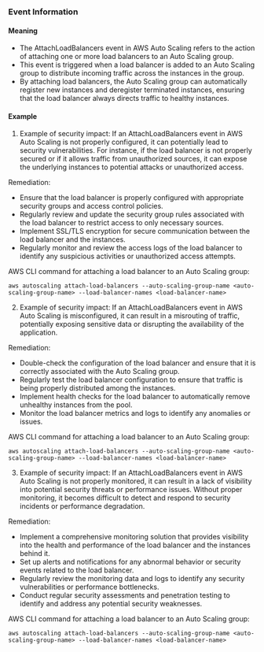 
### Event Information

#### Meaning

- The AttachLoadBalancers event in AWS Auto Scaling refers to the action of attaching one or more load balancers to an Auto Scaling group.
- This event is triggered when a load balancer is added to an Auto Scaling group to distribute incoming traffic across the instances in the group.
- By attaching load balancers, the Auto Scaling group can automatically register new instances and deregister terminated instances, ensuring that the load balancer always directs traffic to healthy instances.

#### Example

1. Example of security impact: If an AttachLoadBalancers event in AWS Auto Scaling is not properly configured, it can potentially lead to security vulnerabilities. For instance, if the load balancer is not properly secured or if it allows traffic from unauthorized sources, it can expose the underlying instances to potential attacks or unauthorized access.

Remediation:
- Ensure that the load balancer is properly configured with appropriate security groups and access control policies.
- Regularly review and update the security group rules associated with the load balancer to restrict access to only necessary sources.
- Implement SSL/TLS encryption for secure communication between the load balancer and the instances.
- Regularly monitor and review the access logs of the load balancer to identify any suspicious activities or unauthorized access attempts.

AWS CLI command for attaching a load balancer to an Auto Scaling group:
```
aws autoscaling attach-load-balancers --auto-scaling-group-name <auto-scaling-group-name> --load-balancer-names <load-balancer-name>
```

2. Example of security impact: If an AttachLoadBalancers event in AWS Auto Scaling is misconfigured, it can result in a misrouting of traffic, potentially exposing sensitive data or disrupting the availability of the application.

Remediation:
- Double-check the configuration of the load balancer and ensure that it is correctly associated with the Auto Scaling group.
- Regularly test the load balancer configuration to ensure that traffic is being properly distributed among the instances.
- Implement health checks for the load balancer to automatically remove unhealthy instances from the pool.
- Monitor the load balancer metrics and logs to identify any anomalies or issues.

AWS CLI command for attaching a load balancer to an Auto Scaling group:
```
aws autoscaling attach-load-balancers --auto-scaling-group-name <auto-scaling-group-name> --load-balancer-names <load-balancer-name>
```

3. Example of security impact: If an AttachLoadBalancers event in AWS Auto Scaling is not properly monitored, it can result in a lack of visibility into potential security threats or performance issues. Without proper monitoring, it becomes difficult to detect and respond to security incidents or performance degradation.

Remediation:
- Implement a comprehensive monitoring solution that provides visibility into the health and performance of the load balancer and the instances behind it.
- Set up alerts and notifications for any abnormal behavior or security events related to the load balancer.
- Regularly review the monitoring data and logs to identify any security vulnerabilities or performance bottlenecks.
- Conduct regular security assessments and penetration testing to identify and address any potential security weaknesses.

AWS CLI command for attaching a load balancer to an Auto Scaling group:
```
aws autoscaling attach-load-balancers --auto-scaling-group-name <auto-scaling-group-name> --load-balancer-names <load-balancer-name>
```

